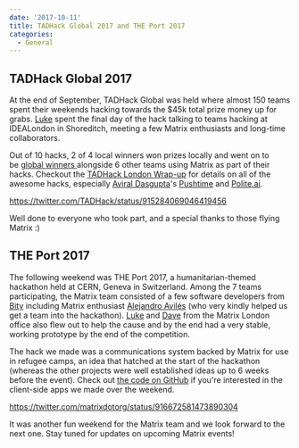 ```yaml
---
date: '2017-10-11'
title: TADHack Global 2017 and THE Port 2017
categories:
  - General
---
```


<h2>TADHack Global 2017</h2>
At the end of September, TADHack Global was held where almost 150 teams spent their weekends hacking towards the $45k total prize money up for grabs. <a href="https://matrix.to/#/@lb:ldbco.de">Luke</a> spent the final day of the hack talking to teams hacking at IDEALondon in Shoreditch, meeting a few Matrix enthusiasts and long-time collaborators.

Out of 10 hacks, 2 of 4 local winners won prizes locally and went on to be <a href="http://blog.tadhack.com/2017/10/02/tadhack-global-2017-winners/">global winners </a>alongside 6 other teams using Matrix as part of their hacks. Checkout the <a href="http://blog.tadhack.com/2017/10/03/tadhack-london-2017/">TADHack London Wrap-up</a> for details on all of the awesome hacks, especially <a href="https://github.com/aviraldg">Aviral Dasgupta</a>'s <a href="https://www.youtube.com/watch?v=lOmhgSNS_6E&amp;feature=youtu.be">Pushtime</a> and <a href="https://youtu.be/qOYdDyRlDNE" target="_blank">Polite.ai</a>.

https://twitter.com/TADHack/status/915284069046419456

Well done to everyone who took part, and a special thanks to those flying Matrix :)
<h2>THE Port 2017</h2>
The following weekend was THE Port 2017, a humanitarian-themed hackathon held at CERN, Geneva in Switzerland. Among the 7 teams participating, the Matrix team consisted of a few software developers from <a href="https://bity.com">Bity</a> including Matrix enthusiast <a href="https://github.com/OmeGak">Alejandro Avilés</a> (who very kindly helped us get a team into the hackathon). <a href="https://matrix.to/#/@lb:ldbco.de">Luke</a> and <a href="https://matrix.to/#/@dbkr:matrix.org">Dave</a> from the Matrix London office also flew out to help the cause and by the end had a very stable, working prototype by the end of the competition.

The hack we made was a communications system backed by Matrix for use in refugee camps, an idea that hatched at the start of the hackathon (whereas the other projects were well established ideas up to 6 weeks before the event). Check out <a href="https://github.com/theport2017-matrix">the code on GitHub</a> if you're interested in the client-side apps we made over the weekend.

https://twitter.com/matrixdotorg/status/916672581473890304

It was another fun weekend for the Matrix team and we look forward to the next one. Stay tuned for updates on upcoming Matrix events!